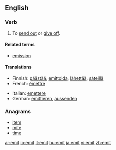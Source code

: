 {{see|émit}}
==English==

===Verb===
{{en-verb|emit|t|ing}}

# {{transitive}} To [[send out]] or [[give off]].

====Related terms====
*[[emission]]

====Translations====
{{trans-top|To send out or give off}}
*Finnish: [[päästää]], [[emittoida]], [[lähettää]], [[säteillä]]
*French: [[émettre]]
{{trans-mid}}
*Italian: [[emettere]]
*German: [[emittieren]], [[aussenden]]
{{trans-bottom}}

===Anagrams===
*[[item]]
*[[mite]]
*[[time]]

[[ar:emit]]
[[io:emit]]
[[it:emit]]
[[hu:emit]]
[[ja:emit]]
[[vi:emit]]
[[zh:emit]]